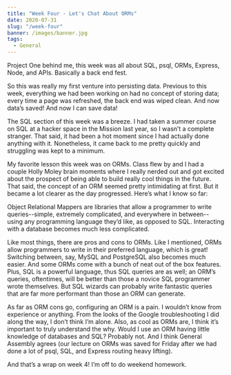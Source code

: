 ```yaml
---
title: "Week Four - Let's Chat About ORMs"
date: 2020-07-31
slug: "/week-four"
banner: /images/banner.jpg
tags:
  - General
---
```


Project One behind me, this week was all about SQL, psql, ORMs, Express, Node, and APIs. Basically a back end fest.

So this was really my first venture into persisting data. Previous to this week, everything we had been working on had no concept of storing data; every time a page was refreshed, the back end was wiped clean. And now data’s saved! And now I can save data!

The SQL section of this week was a breeze. I had taken a summer course on SQL at a hacker space in the Mission last year, so I wasn’t a complete stranger. That said, it had been a hot moment since I had actually done anything with it. Nonetheless, it came back to me pretty quickly and struggling was kept to a minimum.

My favorite lesson this week was on ORMs. Class flew by and I had a couple Holly Moley brain moments where I really nerded out and got excited about the prospect of being able to build really cool things in the future. That said, the concept of an ORM seemed pretty intimidating at first. But it became a lot clearer as the day progressed. Here’s what I know so far:

Object Relational Mappers are libraries that allow a programmer to write queries--simple, extremely complicated, and everywhere in between--using any programming language they’d like, as opposed to SQL. Interacting with a database becomes much less complicated.

Like most things, there are pros and cons to ORMs. Like I mentioned, ORMs allow programmers to write in their preferred language, which is great! Switching between, say, MySQL and PostgreSQL also becomes much easier. And some ORMs come with a bunch of neat out of the box features. Plus, SQL is a powerful language, thus SQL queries are as well; an ORM’s queries, oftentimes, will be better than those a novice SQL programmer wrote themselves. But SQL wizards can probably write fantastic queries that are far more performant than those an ORM can generate.

As far as ORM cons go, configuring an ORM is a pain. I wouldn’t know from experience or anything. From the looks of the Google troubleshooting I did along the way, I don’t think I’m alone. Also, as cool as ORMs are, I think it’s important to truly understand the why. Would I use an ORM having little knowledge of databases and SQL? Probably not. And I think General Assembly agrees (our lecture on ORMs was saved for Friday after we had done a lot of psql, SQL, and Express routing heavy lifting).

And that’s a wrap on week 4! I’m off to do weekend homework.
